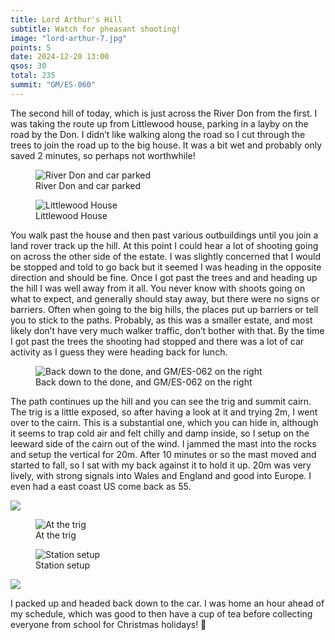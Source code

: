 ```yaml
---
title: Lord Arthur's Hill
subtitle: Watch for pheasant shooting!
image: "lord-arthur-7.jpg"
points: 5
date: 2024-12-20 13:00
qsos: 30
total: 235
summit: "GM/ES-060"
---
```


The second hill of today, which is just across the River Don from the first. I was taking the route up from Littlewood house, parking in a layby on the road by the Don. I didn't like walking along the road so I cut through the trees to join the road up to the big house. It was a bit wet and probably only saved 2 minutes, so perhaps not worthwhile!

![River Don and car parked](lord-arthur-11.jpg)

![Littlewood House](lord-arthur-10.jpg)

You walk past the house and then past various outbuildings until you join a land rover track up the hill. At this point I could hear a lot of shooting going on across the other side of the estate. I was slightly concerned that I would be stopped and told to go back but it seemed I was heading in the opposite direction and should be fine. Once I got past the trees and and heading up the hill I was well away from it all. You never know with shoots going on what to expect, and generally should stay away, but there were no signs or barriers. Often when going to the big hills, the places put up barriers or tell you to stick to the paths. Probably, as this was a smaller estate, and most likely don't have very much walker traffic, don't bother with that. By the time I got past the trees the shooting had stopped and there was a lot of car activity as I guess they were heading back for lunch.

![Back down to the done, and GM/ES-062 on the right](lord-arthur-8.jpg)

The path continues up the hill and you can see the trig and summit cairn. The trig is a little exposed, so after having a look at it and trying 2m, I went over to the cairn. This is a substantial one, which you can hide in, although it seems to trap cold air and felt chilly and damp inside, so I setup on the leeward side of the cairn out of the wind. I jammed the mast into the rocks and setup the vertical for 20m. After 10 minutes or so the mast moved and started to fall, so I sat with my back against it to hold it up. 20m was very lively, with strong signals into Wales and England and good into Europe. I even had a east coast US come back as 55.

![](lord-arthur-7.jpg)

![At the trig](lord-arthur-4.jpg)

![Station setup](lord-arthur-6.jpg)

![](lord-arthur-5.jpg)

I packed up and headed back down to the car. I was home an hour ahead of my schedule, which was good to then have a cup of tea before collecting everyone from school for Christmas holidays! 🎅
